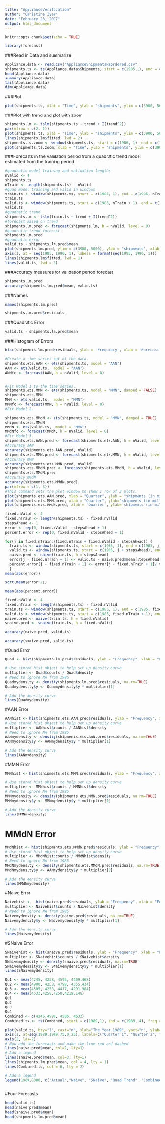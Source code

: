 ```yaml
---
title: "ApplianceVerification"
author: "Christine Iyer"
date: "February 23, 2017"
output: html_document
---
```


```r
knitr::opts_chunk$set(echo = TRUE)
```

```r
library(forecast)
```

###Read in Data and summarize
```r
Appliance.data <- read.csv("ApplianceShipmentsReordered.csv") 
shipments.ts <- ts(Appliance.data$Shipments, start = c(1985,1), end = c(1989, 4), freq = 4) 
head(Appliance.data)
summary(Appliance.data)
tail(Appliance.data)
dim(Appliance.data)
```

###Plot
```r
plot(shipments.ts, xlab = "Time", ylab = "shipments", ylim = c(3900, 5000), bty = "l")
```

###Plot with trend and plot with zoom
```r
shipments.lm <- tslm(shipments.ts ~ trend + I(trend^2)) 
par(mfrow = c(2, 1)) 
plot(shipments.ts, xlab = "Time", ylab = "shipments", ylim = c(3900, 5000), bty = "l") 
lines(shipments.lm$fitted, lwd = 2) 
shipments.ts.zoom <- window(shipments.ts, start = c(1986, 1), end = c(1988, 4)) 
plot(shipments.ts.zoom, xlab = "Time", ylab = "shipments", ylim = c(3900, 5000), bty = "l")
```


###Forecasts in the validation period from a quadratic trend model estimated from the training period

```r
#quadratic model training and validation lengths
nValid <- 4 
shipments.ts
nTrain <- length(shipments.ts) - nValid
#quad model training and valid in windows
train.ts <- window(shipments.ts, start = c(1985, 1), end = c(1985, nTrain))
train.ts
valid.ts <- window(shipments.ts, start = c(1985, nTrain + 1), end = c(1985, nTrain + nValid))
valid.ts
#quadratic trend
shipments.lm <- tslm(train.ts ~ trend + I(trend^2))
#forecast based on trend
shipments.lm.pred <- forecast(shipments.lm, h = nValid, level = 0)
#quadratic trend forecast
shipments.lm.pred
#quadratic error
valid.ts - shipments.lm.pred$mean
plot(shipments.lm.pred, ylim = c(3900, 5000), ylab = "shipments", xlab = "Time", bty = "l", xaxt = "n", xlim = c(1985,1990.25), main ="", flty = 3)
axis(1, at = seq(1985, 1990, 1), labels = format(seq(1985, 1990, 1)))
lines(shipments.lm$fitted, lwd = 1)
lines(valid.ts, lwd = 3)

```

###Accuracy measures for validation period forecast
```r
shipments.lm.pred
accuracy(shipments.lm.pred$mean, valid.ts)
```

###Names
```r
names(shipments.lm.pred) 
```

```r
shipments.lm.pred$residuals
```

###Quadratic Error
```r
valid.ts - shipments.lm.pred$mean
```

###Histogram of Errors
```r
hist(shipments.lm.pred$residuals, ylab = "Frequency", xlab = "Forecast Error", bty = "l", main ="")
```



```r
#Create a time series out of the data. 
shipments.ets.AAN <- ets(shipments.ts, model = "AAN")
AAN <- ets(valid.ts,  model = "AAN")
ANNfc <- forecast(AAN, h = nValid, level = 0)  


#Fit Model 1 to the time series.
shipments.ets.MMN <- ets(shipments.ts, model = "MMN", damped = FALSE)
shipments.ets.MMN
MMN <- ets(valid.ts,  model = "MMN")
MMNfc <- forecast(MMN, h = nValid, level = 0)
#Fit Model 2. 

shipments.ets.MMdN <- ets(shipments.ts, model = "MMN", damped = TRUE)
shipments.ets.MMdN
MMdN <- ets(valid.ts,  model = "MMN")
MMdNfc <- forecast(MMdN, h = nValid, level = 0)
#Fit Model 3. 
shipments.ets.AAN.pred <- forecast(shipments.ets.AAN, h = nValid, level = c(0.2, 0.4, 0.6, 0.8)) 
#Accuracy AAN
accuracy(shipments.ets.AAN.pred, nValid)
shipments.ets.MMN.pred <- forecast(shipments.ets.MMN, h = nValid, level = c(0.2, 0.4, 0.6, 0.8)) 
#Accuracy MMN
accuracy(shipments.ets.MMN.pred, nValid)
shipments.ets.MMdN.pred <- forecast(shipments.ets.MMdN, h = nValid, level = c(0.2, 0.4, 0.6, 0.8)) 
shipments.ets.MMdN.pred
#Accuracy MMdN
accuracy(shipments.ets.MMdN.pred)
par(mfrow = c(1, 3)) 
#This command sets the plot window to show 1 row of 3 plots.
plot(shipments.ets.AAN.pred, xlab = "Quarter", ylab = "shipments (in millions)", ylim = c(3900, 5000)) 
plot(shipments.ets.MMN.pred, xlab = "Quarter", ylab="shipments (in millions)", ylim = c(3900, 5000)) 
plot(shipments.ets.MMdN.pred, xlab = "Quarter", ylab="shipments (in millions)", ylim = c(3900, 5000))
```


```r
fixed.nValid <- 4 
fixed.nTrain <- length(shipments.ts) - fixed.nValid 
stepsAhead <- 1 
error <- rep(0, fixed.nValid - stepsAhead + 1) 
percent.error <- rep(0, fixed.nValid - stepsAhead + 1) 

for(j in fixed.nTrain:(fixed.nTrain + fixed.nValid - stepsAhead)) { 
  train.ts <- window(shipments.ts, start = c(1985, 1), end = c(1985, j)) 
  valid.ts <- window(shipments.ts, start = c(1985, j + stepsAhead), end = c(1985, j + stepsAhead)) 
  naive.pred <- naive(train.ts, h = stepsAhead) 
  error[j - fixed.nTrain + 1] <- valid.ts - naive.pred$mean[stepsAhead] 
  percent.error[j - fixed.nTrain + 1] <- error[j - fixed.nTrain + 1]/ valid.ts 
  } 
mean(abs(error)) 
```

```r
sqrt(mean(error^2))
```

```r
mean(abs(percent.error))
```

```r
fixed.nValid <- 4 
fixed.nTrain <- length(shipments.ts) - fixed.nValid 
train.ts <- window(shipments.ts, start = c(1985, 1), end = c(1985, fixed.nTrain)) 
valid.ts <- window(shipments.ts, start = c(1985, fixed.nTrain + 1), end = c(1985, fixed.nTrain + fixed.nValid)) 
naive.pred <- naive(train.ts, h = fixed.nValid)
snaive.pred <- snaive(train.ts, h = fixed.nValid) 
```

```r
accuracy(naive.pred, valid.ts)
```

```r
accuracy(snaive.pred, valid.ts)
```


#Quad Error
```r
Quad <- hist(shipments.lm.pred$residuals, ylab = "Frequency", xlab = "Forecast Error", bty = "l", main ="", ylim = c(0,8))

# Use stored hist object to help set up density curve
multiplier <- Quad$counts / Quad$density
# Need to ignore NA from 1985
Quadmydensity <- density(shipments.lm.pred$residuals, na.rm=TRUE)
Quadmydensity$y <- Quadmydensity$y * multiplier[1]

# Add the density curve
lines(Quadmydensity)
```

#AAN Error
```r
AANhist <- hist(shipments.ets.AAN.pred$residuals, ylab = "Frequency", xlab = "Forecast Error", bty = "l", main ="")
# Use stored hist object to help set up density curve
multiplier <- AANhist$counts / AANhist$density
# Need to ignore NA from 1985
AANmydensity <- density(shipments.ets.AAN.pred$residuals, na.rm=TRUE)
AANmydensity$y <- AANmydensity$y * multiplier[1]

# Add the density curve
lines(AANmydensity)


```

#MMN Error 
```r
MMNhist <- hist(shipments.ets.MMN.pred$residuals, ylab = "Frequency", xlab = "Forecast Error", bty = "l", main ="")

# Use stored hist object to help set up density curve
multiplier <- MMNhist$counts / MMNhist$density
# Need to ignore NA from 1985
MMNmydensity <- density(shipments.ets.MMN.pred$residuals, na.rm=TRUE)
MMNmydensity$y <- MMNmydensity$y * multiplier[1]

# Add the density curve
lines(MMNmydensity)

```

# MMdN Error 
```r
MMdNhist <- hist(shipments.ets.MMdN.pred$residuals, ylab = "Frequency", xlab = "Forecast Error", bty = "l", main ="")
# Use stored hist object to help set up density curve
multiplier <- MMdNhist$counts / MMdNhist$density
# Need to ignore NA from 1985
MMdNmydensity <- density(shipments.ets.MMdN.pred$residuals, na.rm=TRUE)
MMdNmydensity$y <- AANmydensity$y * multiplier[1]

# Add the density curve
lines(MMdNmydensity)

```

#Naive Error
```r
Naivehist <-  hist(naive.pred$residuals, ylab = "Frequency", xlab = "Forecast Error", bty = "l", main ="")
multiplier <- Naivehist$counts / Naivehist$density
# Need to ignore NA from 1985
Naivemydensity <- density(naive.pred$residuals, na.rm=TRUE)
Naivemydensity$y <- Naivemydensity$y * multiplier[1]

# Add the density curve
lines(Naivemydensity)
```

#SNaive Error
```r
SNaivehist <- hist(snaive.pred$residuals, ylab = "Frequency", xlab = "Forecast Error", bty = "l", main ="")
multiplier <- SNaivehist$counts / SNaivehist$density
SNaivemydensity <- density(snaive.pred$residuals, na.rm=TRUE)
SNaivemydensity$y <- SNaivemydensity$y * multiplier[1]
lines(SNaivemydensity)
```


```r
Qu1 <- mean(4245, 4258, 4595, 4409.468)
Qu2 <- mean(4900, 4258, 4799, 4355.434)
Qu3 <- mean(4585, 4258, 4417, 4291.984)
Qu4 <- mean(4533,4258,4258,4219.148)
Qu1
Qu2
Qu3
Qu4
Combined <- c(4245,4990, 4585, 4533)
Combined.ts <- ts(Combined, start = c(1989,1), end = c(1989, 4), freq = 4)
```


```r
plot(valid.ts, bty="l", xaxt="n", xlab="The Year 1989", yaxt="n", ylab="Shipments", ylim = c(4000, 8000))
axis(1, at=seq(1989,1989.75,0.25), labels=c("Quarter 1", "Quarter 2", "Quarter 3", "Quarter 4"))
axis(2, las=2)
# Now add the forecasts and make the line red and dashed
lines(naive.pred$mean, col=2, lty=1)
# Add a legend
lines(snaive.pred$mean, col=3, lty=1)
lines(shipments.lm.pred$mean, col = 4, lty = 1)
lines(Combined.ts, col = 6, lty = 2)

# Add a legend
legend(1989,8000, c("Actual","Naive", "SNaive", "Quad Trend", "Combined"), col=1:6, lty=1:5)



```

#Four Forecasts
```r
head(valid.ts)
head(naive.pred$mean)
head(snaive.pred$mean)
head(shipments.lm.pred$mean)

```









